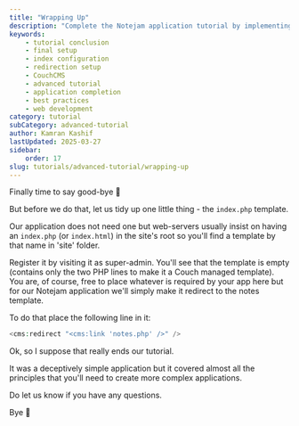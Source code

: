 ---
title: "Wrapping Up"
description: "Complete the Notejam application tutorial by implementing final configurations and understanding the core principles of CouchCMS application development."
keywords:
    - tutorial conclusion
    - final setup
    - index configuration
    - redirection setup
    - CouchCMS
    - advanced tutorial
    - application completion
    - best practices
    - web development
category: tutorial
subCategory: advanced-tutorial
author: Kamran Kashif
lastUpdated: 2025-03-27
sidebar:
    order: 17
slug: tutorials/advanced-tutorial/wrapping-up
---

Finally time to say good-bye 👋

But before we do that, let us tidy up one little thing - the `index.php` template.

Our application does not need one but web-servers usually insist on having an `index.php` (or `index.html`) in the
site's root so you'll find a template by that name in 'site' folder.

Register it by visiting it as super-admin. You'll see that the template is empty (contains only the two PHP lines to
make it a Couch managed template). You are, of course, free to place whatever is required by your app here but for our
Notejam application we'll simply make it redirect to the notes template.

To do that place the following line in it:

```php title="index.php"
<cms:redirect "<cms:link 'notes.php' />" />
```

Ok, so I suppose that really ends our tutorial.

It was a deceptively simple application but it covered almost all the principles that you'll need to create more complex
applications.

Do let us know if you have any questions.

Bye 👋

